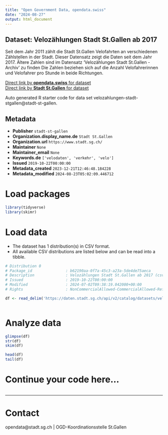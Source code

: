 ```yaml
---
title: "Open Government Data, opendata.swiss"
date: "2024-08-27"
output: html_document
---
```


## Dataset: Velozählungen Stadt St.Gallen ab 2017

Seit dem Jahr 2011 zählt die Stadt St.Gallen Velofahrten an verschiedenen Zählstellen in der Stadt. Dieser Datensatz zeigt die Daten seit dem Jahr 2017. Ältere Zahlen sind im Datensatz 'Velozählungen Stadt St.Gallen - Archiv' zu finden Die Zahlen beziehen sich auf die Anzahl Velofahrerinnen und Velofahrer pro Stunde in beide Richtungen.

[Direct link by **opendata.swiss** for dataset](https://opendata.swiss/de/dataset/velozahlungen-stadt-st-gallen-ab-2016)<br>
[Direct link by **Stadt St.Gallen** for dataset](https://daten.stadt.sg.ch/explore/dataset/velozahlungen-stadt-stgallen/)

Auto generated R starter code for data set velozahlungen-stadt-stgallen@stadt-st-gallen.

## Metadata

- **Publisher** `stadt-st-gallen`
- **Organization.display_name.de** `Stadt St.Gallen`
- **Organization.url** `https://www.stadt.sg.ch/`
- **Maintainer** `None`
- **Maintainer_email** `None`
- **Keywords.de** `['velodaten', 'verkehr', 'velo']`
- **Issued** `2019-10-22T00:00:00`
- **Metadata_created** `2023-12-21T12:46:48.184228`
- **Metadata_modified** `2024-08-23T05:02:09.446712`


# Load packages

```r

library(tidyverse)
library(skimr)

```

# Load data

-   The dataset has 1 distribution(s) in CSV format.
-   All available CSV distributions are listed below and can be read into a tibble.

```r

# Distribution 0
# Package_id               : b62190aa-0f7a-45c3-a23a-5de4de75aeca
# Description              : Velozählungen Stadt St.Gallen ab 2017 (csv)
# Issued                   : 2019-10-22T00:00:00
# Modified                 : 2024-07-02T09:38:19.042000+00:00
# Rights                   : NonCommercialAllowed-CommercialAllowed-ReferenceRequired

df <- read_delim('https://daten.stadt.sg.ch/api/v2/catalog/datasets/velozahlungen-stadt-stgallen/exports/csv?use_labels=true')



```

# Analyze data

```r

glimpse(df)
str(df)
skim(df)

head(df)
tail(df)

```

# Continue your code here...

```r

```

------------------------------------------------------------------------

# Contact

opendata@stadt.sg.ch | OGD-Koordinationsstelle St.Gallen
